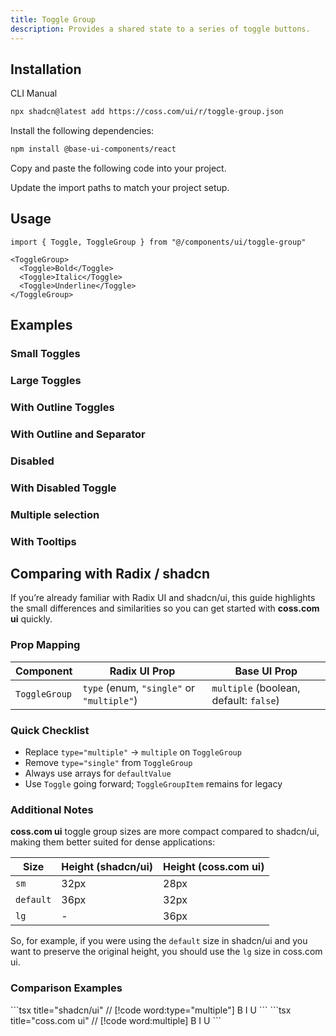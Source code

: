 ```yaml
---
title: Toggle Group
description: Provides a shared state to a series of toggle buttons.
---
```


<ComponentPreview name="toggle-group-demo" />

## Installation

<CodeTabs>

<TabsList>
  <TabsTab value="cli">CLI</TabsTab>
  <TabsTab value="manual">Manual</TabsTab>
</TabsList>
<TabsPanel value="cli">

```bash
npx shadcn@latest add https://coss.com/ui/r/toggle-group.json
```

</TabsPanel>

<TabsPanel value="manual">

<Steps>

<Step>Install the following dependencies:</Step>

```bash
npm install @base-ui-components/react
```

<Step>Copy and paste the following code into your project.</Step>

<ComponentSource name="toggle-group" title="components/ui/toggle-group.tsx" />

<Step>Update the import paths to match your project setup.</Step>

</Steps>

</TabsPanel>

</CodeTabs>

## Usage

```tsx
import { Toggle, ToggleGroup } from "@/components/ui/toggle-group"
```

```tsx
<ToggleGroup>
  <Toggle>Bold</Toggle>
  <Toggle>Italic</Toggle>
  <Toggle>Underline</Toggle>
</ToggleGroup>
```

## Examples

### Small Toggles

<ComponentPreview name="toggle-group-sm" />

### Large Toggles

<ComponentPreview name="toggle-group-lg" />

### With Outline Toggles

<ComponentPreview name="toggle-group-outline" />

### With Outline and Separator

<ComponentPreview name="toggle-group-outline-with-separator" />

### Disabled

<ComponentPreview name="toggle-group-disabled" />

### With Disabled Toggle

<ComponentPreview name="toggle-group-with-disabled-item" />

### Multiple selection

<ComponentPreview name="toggle-group-multiple" />

### With Tooltips

<ComponentPreview name="tooltip-grouped" />

## Comparing with Radix / shadcn

If you’re already familiar with Radix UI and shadcn/ui, this guide highlights the small differences and similarities so you can get started with **coss.com ui** quickly.

### Prop Mapping

| Component     | Radix UI Prop                             | Base UI Prop                           |
| ------------- | ----------------------------------------- | -------------------------------------- |
| `ToggleGroup` | `type` (enum, `"single"` or `"multiple"`) | `multiple` (boolean, default: `false`) |

### Quick Checklist

- Replace `type="multiple"` → `multiple` on `ToggleGroup`
- Remove `type="single"` from `ToggleGroup`
- Always use arrays for `defaultValue`
- Use `Toggle` going forward; `ToggleGroupItem` remains for legacy

### Additional Notes

**coss.com ui** toggle group sizes are more compact compared to shadcn/ui, making them better suited for dense applications:

| Size      | Height (shadcn/ui) | Height (coss.com ui) |
| --------- | ------------------ | -------------------- |
| `sm`      | 32px               | 28px                 |
| `default` | 36px               | 32px                 |
| `lg`      | -                  | 36px                 |

So, for example, if you were using the `default` size in shadcn/ui and you want to preserve the original height, you should use the `lg` size in coss.com ui.

### Comparison Examples

<span data-lib="radix-ui">
  ```tsx title="shadcn/ui" // [!code word:type="multiple"]
  <ToggleGroup type="multiple" defaultValue={["bold"]}>
    <ToggleGroupItem value="bold">B</ToggleGroupItem>
    <ToggleGroupItem value="italic">I</ToggleGroupItem>
    <ToggleGroupItem value="underline">U</ToggleGroupItem>
  </ToggleGroup>
  ```
</span>

<span data-lib="base-ui">
  ```tsx title="coss.com ui" // [!code word:multiple]
  <ToggleGroup multiple defaultValue={["bold"]}>
    <Toggle value="bold">B</Toggle>
    <Toggle value="italic">I</Toggle>
    <Toggle value="underline">U</Toggle>
  </ToggleGroup>
  ```
</span>
